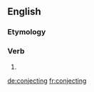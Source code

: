 ==English==

===Etymology===
{{suffix|coǌect|ing|lang=en}}

===Verb===
{{head|en|present participle}}

# {{present participle of|conject|lang=en|nocat=1}}

[[de:conjecting]]
[[fr:conjecting]]